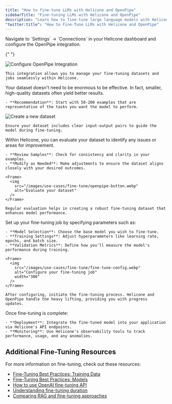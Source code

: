 ```yaml
---
title: "How to fine-tune LLMs with Helicone and OpenPipe"
sidebarTitle: "Fine-tuning LLMs with Helicone and OpenPipe"
description: "Learn how to fine-tune large language models with Helicone and OpenPipe to optimize performance for specific tasks."
"twitter:title": "How to Fine-Tune LLMs with Helicone and OpenPipe"
---
```


<Steps>
  <Step title="Add the OpenPipe Integration">
    Navigate to `Settings` -> `Connections` in your Helicone dashboard and configure the OpenPipe integration.

{" "}

<Frame>
  <img
    src="/images/use-cases/fine-tune/openpipe-integration.webp"
    alt="Configure OpenPipe Integration"
  />
</Frame>

    This integration allows you to manage your fine-tuning datasets and jobs seamlessly within Helicone.

  </Step>

  <Step title="Create a Dataset for Fine-Tuning">
    Your dataset doesn't need to be enormous to be effective. In fact, smaller, high-quality datasets often yield better results.

    - **Recommendation**: Start with 50-200 examples that are representative of the tasks you want the model to perform.

<Frame>
  <img
    src="/images/use-cases/fine-tune/dataset.webp"
    alt="Create a new dataset"
  />
</Frame>

    Ensure your dataset includes clear input-output pairs to guide the model during fine-tuning.

  </Step>

  <Step title="Evaluate and Refine Your Dataset">
    Within Helicone, you can evaluate your dataset to identify any issues or areas for improvement.

    - **Review Samples**: Check for consistency and clarity in your examples.
    - **Modify as Needed**: Make adjustments to ensure the dataset aligns closely with your desired outcomes.

    <Frame>
      <img
        src="/images/use-cases/fine-tune/openpipe-button.webp"
        alt="Evaluate your dataset"
      />
    </Frame>

    Regular evaluation helps in creating a robust fine-tuning dataset that enhances model performance.

  </Step>

  <Step title="Configure Your Fine-Tuning Job">
    Set up your fine-tuning job by specifying parameters such as:

    - **Model Selection**: Choose the base model you wish to fine-tune.
    - **Training Settings**: Adjust hyperparameters like learning rate, epochs, and batch size.
    - **Validation Metrics**: Define how you'll measure the model's performance during training.

    <Frame>
      <img
        src="/images/use-cases/fine-tune/fine-tune-config.webp"
        alt="Configure your fine-tuning job"
        width="300"
      />
    </Frame>

    After configuring, initiate the fine-tuning process. Helicone and OpenPipe handle the heavy lifting, providing you with progress updates.

  </Step>

  <Step title="Deploy and Monitor Your Fine-Tuned Model">
    Once fine-tuning is complete:

    - **Deployment**: Integrate the fine-tuned model into your application via Helicone's API endpoints.
    - **Monitoring**: Use Helicone's observability tools to track performance, usage, and any anomalies.

  </Step>
</Steps>

## Additional Fine-Tuning Resources

For more information on fine-tuning, check out these resources:

- [Fine-Tuning Best Practices: Training Data](https://openpipe.ai/blog/fine-tuning-best-practices-series-introduction-and-chapter-1-training-data)
- [Fine-Tuning Best Practices: Models](https://openpipe.ai/blog/fine-tuning-best-practices-chapter-2-models)
- [How to use OpenAI fine-tuning API](/faq/openai-fine-tuning-api)
- [Understanding fine-tuning duration](/faq/llm-fine-tuning-time)
- [Comparing RAG and fine-tuning approaches](/faq/rag-vs-fine-tuning)

